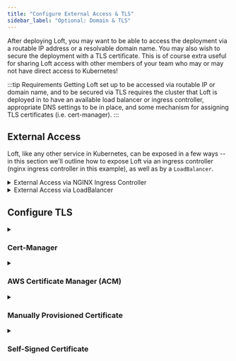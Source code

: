 ```yaml
---
title: "Configure External Access & TLS"
sidebar_label: "Optional: Domain & TLS"
---
```




After deploying Loft, you may want to be able to access the deployment via a routable IP address
or a resolvable domain name. You may also wish to secure the deployment with a TLS certificate.
This is of course extra useful for sharing Loft access with other members of your team who may
or may not have direct access to Kubernetes!

:::tip Requirements
Getting Loft set up to be accessed via routable IP or domain name, and to be secured via TLS
requires the cluster that Loft is deployed in to have an available load balancer or ingress
controller, appropriate DNS settings to be in place, and some mechanism for assigning TLS
certificates (i.e. cert-manager).
:::


## External Access

Loft, like any other service in Kubernetes, can be exposed in a few ways -- in this section
we'll outline how to expose Loft via an ingress controller (nginx ingress controller in this
example), as well as by a `LoadBalancer`.

<details>
    <summary>External Access via NGINX Ingress Controller</summary>
<Tabs
    defaultValue="automatic"
    values={[
        {label: 'Automatic or Existing Installation', value: 'automatic'},
        {label: 'Manual Ingress Controller Installation', value: 'manual'},
    ]}>
    <TabItem value="automatic">
        <PartialExposeNginx/>
    </TabItem>
    <TabItem value="manual">
        <PartialExposeNginxManual/>
    </TabItem>
</Tabs>
</details>


<details>
    <summary>External Access via LoadBalancer</summary>

<Flow>
    <Step>
        <Tabs
            defaultValue="aws"
            values={[
                {label: 'AWS ELB + ACM', value: 'aws'},
                {label: 'Other Load Balancers', value: 'other'},
            ]}>
            <TabItem value="aws">
                <PartialExposeLoadBalancerAWS/>
            </TabItem>
            <TabItem value="other">
                <PartialExposeLoadBalancerOther/>
            </TabItem>
        </Tabs>
    </Step>
    <Step>
        <PartialExposeLoadBalancerApply/>
    </Step>
    <Step>
        <PartialExposeLoadBalancerExternalIP/>
    </Step>
    <Step>
        <PartialExposeLoadBalancerValidate/>
    </Step>
</Flow>
</details>


## Configure TLS

<details>
  <summary>

### Cert-Manager

  </summary>

<Flow id="cert-manager">
  <Step>

Install `cert-manager` to your cluster:
```bash
helm upgrade --install  cert-manager cert-manager  --repository-config=''\
  --namespace cert-manager  --create-namespace \
  --repo https://charts.jetstack.io \
  --set installCRDs=true \
  --wait
```

  </Step>
  <Step>

Edit your existing `loft.yaml` file, or create a new file named `loft.yaml` with content:
```yaml {3-4}
ingress:
  annotations:
    # Make sure the following line matches the name of your issuer (or use the section below to create one)
    cert-manager.io/cluster-issuer: lets-encrypt-http-issuer
  tls:
    enabled: true
    secret: tls-loft

certIssuer:
  create: true                                      # Change this if you already have your own cert-issuer
  name: lets-encrypt-http-issuer
  email: "YOUR_EMAIL"                               # REQUIRED
  secretName: loft-letsencrypt-credentials
  httpResolver:
    enabled: true
    ingressClass: nginx
  resolvers: []
  server: https://acme-v02.api.letsencrypt.org/directory
```

  </Step>
  <Step>
    <PartialAdminSetVersion/>
  </Step>
  <Step>
    <PartialAdminUpgrade/>
  </Step>
</Flow>

</details>

<details>
  <summary>

### AWS Certificate Manager (ACM)

  </summary>

<Tabs
  defaultValue="ingress"
  values={[
    { label: 'Domain via Ingress', value: 'ingress', },
    { label: 'Domain via Load Balancer', value: 'lb', },
  ]
}>
<TabItem value="ingress">

<Flow id="acm-ingress">
  <Step>

Determine the External-IP address of your ingress:
```
kubectl get ingress -n loft
NAME           CLASS    HOSTS                ADDRESS          PORTS     AGE
loft-ingress   <none>   loft.mydomain.tld    x.x.x.x          80, 443   10m
                                             ^^^^^^^
```

  </Step>
  <Step>

Find the AWS Elastic Load Balancer(ELB) for this IP address in the AWS console

  </Step>
  <Step>

Switch to the tab `Listeners`

  </Step>
  <Step>

In the column "SSL Certificates", click on the link `View/edit certificates`

  </Step>
  <Step>

Click on the `+` Synbol next to the tab `Certificates` and add your Access Control Manager (ACM) managed certificate to the ingress controller's Load Balancer

  </Step>
</Flow>

</TabItem>
<TabItem value="lb">

Make sure to follow the [Load Balancer > AWS ELB + ACM](#1-configure-domain) guide above.

</TabItem>
</Tabs>

</details>

<details>
  <summary>

### Manually Provisioned Certificate

  </summary>

<Flow id="cert-manual">
  <Step>

Create a Kubernetes secret from your certificate:
```bash
kubectl create secret generic tls-loft -n loft --type=kubernetes.io/tls \
  --from-file=tls.crt=tls.crt \
  --from-file=tls.key=tls.key
```

  </Step>
  <Step>

Edit your existing `loft.yaml` file, or create a new file named `loft.yaml` with content:

<Tabs
  defaultValue="ingress"
  values={[
    { label: 'Loft Ingress handles TLS', value: 'ingress', },
    { label: 'Loft Pod handles TLS', value: 'loft', },
    { label: 'Load Balancer handles TLS', value: 'lb', },
  ]
}>
<TabItem value="ingress">

```yaml
ingress:
  tls:
    enabled: true
    secret: tls-loft      # Make sure this matches the name of your cert from the previous step
```

</TabItem>
<TabItem value="loft">

```yaml
tls:
  enabled: true
  secret: tls-loft      # Make sure this matches the name of your cert from the previous step
```

</TabItem>
<TabItem value="lb">

This must be configured outside of the Loft deployment

</TabItem>
</Tabs>

  </Step>
  <Step>
    <PartialAdminSetVersion/>
  </Step>
  <Step>
    <PartialAdminUpgrade/>
  </Step>
</Flow>

</details>

<details>
  <summary>

### Self-Signed Certificate

  </summary>

<Flow id="cert-self-signed">
  <Step>

Create a new private key:
```
openssl genrsa -out tls.key 4096
```

  </Step>
  <Step>

Create a file named `ssl.conf` with the following content:
``` {9-12,26-27}
[ req ]
default_bits       = 4096
distinguished_name = req_distinguished_name
x509_extensions    = v3_ca
req_extensions     = v3_req
x509_extensions    = usr_cert

[ req_distinguished_name ]
organizationName          = Organization Name (eg, company)
organizationName_default  = loft
commonName                = Common Name (e.g. server FQDN or YOUR name)
commonName_default        = loft.mydomain.tld

[ usr_cert ]
basicConstraints  = CA:FALSE
nsCertType        = client, server
keyUsage          = digitalSignature
extendedKeyUsage  = serverAuth, clientAuth

[ v3_req ]
subjectAltName   = @alt_names
extendedKeyUsage = serverAuth, clientAuth
basicConstraints = CA:FALSE
keyUsage         = digitalSignature

[ alt_names ]
DNS.1 = localhost
```

  </Step>
  <Step>

Create a certificate signing request:
```bash
openssl req -new -sha256 \
    -out tls.csr \
    -key tls.key \
    -config ssl.conf
```

  </Step>
  <Step>

Generate the certificate:
```bash
openssl x509 -req \
    -sha256 \
    -days 3650 \
    -in tls.csr \
    -signkey tls.key \
    -out tls.crt \
    -extensions v3_req \
    -extfile ssl.conf
```

  </Step>
  <Step>

Create a Kubernetes secret from your certificate:
```bash
kubectl create secret generic tls-loft -n loft --type=kubernetes.io/tls \
  --from-file=tls.crt=tls.crt \
  --from-file=tls.key=tls.key
```

  </Step>
  <Step>

Edit your existing `loft.yaml` file, or create a new file named `loft.yaml` with content:

<Tabs
  defaultValue="ingress"
  values={[
    { label: 'Loft Ingress handles TLS', value: 'ingress', },
    { label: 'Loft Pod handles TLS', value: 'loft', },
    { label: 'Load Balancer handles TLS', value: 'lb', },
  ]
}>
<TabItem value="ingress">

```yaml
ingress:
  tls:
    enabled: true
    secret: tls-loft      # Make sure this matches the name of your cert from the previous step
```

</TabItem>
<TabItem value="loft">

```yaml
tls:
  enabled: true
  secret: tls-loft      # Make sure this matches the name of your cert from the previous step
```

</TabItem>
<TabItem value="lb">

This must be configured outside of the Loft deployment

</TabItem>
</Tabs>

  </Step>
  <Step>
    <PartialAdminSetVersion/>
  </Step>
  <Step>
    <PartialAdminUpgrade/>
  </Step>
</Flow>

</details>

